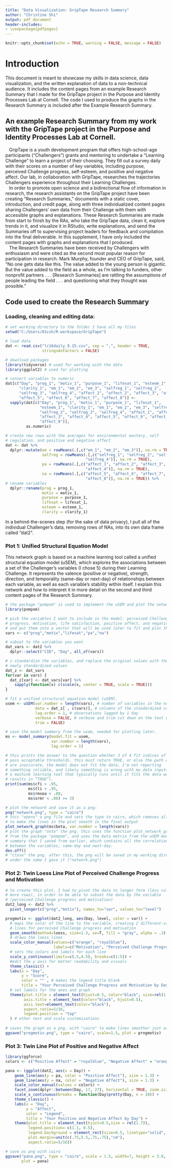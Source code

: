 ---
title: "Data Visualization: GripTape Research Summary"
author: "Christine Shi"
output: pdf_document
header-includes:
- \usepackage{pdfpages}
---

```{r setup, include=FALSE}
knitr::opts_chunk$set(echo = TRUE, warning = FALSE, message = FALSE)
```

# Introduction 

This document is meant to showcase my skills in data science, data visualization, and the written explanation of data to a non-technical audience. It includes the content pages from an example Research Summary that I made for the GripTape project in the Purpose and Identity Processes Lab at Cornell. The code I used to produce the graphs in the Research Summary is included after the Example Research Summary.

## An example Research Summary from my work with the GripTape project in the Purpose and Identity Processes Lab at Cornell. 
|    GripTape is a youth development program that offers high-school-age participants ("Challengers") grants and mentoring to undertake a "Learning Challenge" to learn a project of their choosing. They fill out a survey daily with their scores on a number of key variables, including purpose, perceived Challenge progress, self-esteem, and positive and negative affect. Our lab, in collaboration with GripTape, researches the trajectories Challengers experience throughout their Learning Challenges.  
|    In order to promote open science and a bidirectional flow of information in research, the research assistants on the GripTape project have been creating "Research Summaries," documents with a static cover, introduction, and credit page, along with three individualized content pages sharing Challengers' own data from their Challenge with them with accessible graphs and explanations. These Research Summaries are made from start to finish by the RAs, who take the GripTape data, clean it, explore trends in it, and visualize it in RStudio, write explanations, and send the Summaries off to supervising project leaders for feedback and compilation into the final deliverable. In this supplement, I have only included the content pages with graphs and explanations that I produced.  
|    The Research Summaries have been received by Challengers with enthusiasm and were cited as the second most popular reason for participation in research. Mark Murphy, founder and CEO of GripTape, said, “No one gets data like this. The value added to the young person is gigantic. But the value added to the field as a whole, as I’m talking to funders, other nonprofit partners . . . [Research Summaries] are rattling the assumptions of people leading the field . . . and questioning what they thought was possible.”  

\newpage

\includepdf[pages={-}]{CID1540.pdf}

\newpage
## Code used to create the Research Summary
### Loading, cleaning and editing data: 
```{r clean, eval = FALSE}
# set working directory to the folder I have all my files
setwd("C:/Users/01csh/R-workspace/GripTape")

# load data 
dat <- read.csv("lc16daily_9.15.csv", sep = ",", header = TRUE,
                stringsAsFactors = FALSE)

# download packages
library(tidyverse) # used for working with the data
library(ggplot2) # used for plotting

# convert variables to numeric 
dat[c("Day", "prog_1", "motiv_1", "purpose_1", "lifesat_1", "esteem_1", 
      "clarity_1", "em_1", "em_2", "em_3", "selfreg_1", "selfreg_2", 
      "selfreg_3", "selfreg_4", "affect_1", "affect_2", "affect_3", "affect_4",
      "affect_5", "affect_6", "affect_7", "affect_8")] <- 
  sapply(dat[c("Day", "prog_1", "motiv_1", "purpose_1", "lifesat_1", 
               "esteem_1", "clarity_1", "em_1", "em_2", "em_3", "selfreg_1", 
               "selfreg_2", "selfreg_3", "selfreg_4", "affect_1", "affect_2", 
               "affect_3", "affect_4", "affect_5", "affect_6", "affect_7", 
               "affect_8")],
         as.numeric)

# create new rows with the averages for environmental mastery, self 
# regulation, and positive and negative affect
dat <- dat %>% 
  dplyr::mutate(em = rowMeans(.[,c("em_1", "em_2", "em_3")], na.rm = TRUE),
                selfreg = rowMeans(.[,c("selfreg_1", "selfreg_2", "selfreg_3",
                                   "selfreg_4")], na.rm = TRUE),
                pa = rowMeans(.[,c("affect_1", "affect_2", "affect_3", 
                                   "affect_4")], na.rm = TRUE),
                na = rowMeans(.[,c("affect_5", "affect_6", "affect_7", 
                                   "affect_8")], na.rm = TRUE)) %>% 
# rename variables
  dplyr::rename(prog = prog_1,
                motiv = motiv_1,
                purpose = purpose_1,
                lifesat = lifesat_1,
                esteem = esteem_1,
                clarity = clarity_1)
```
In a behind-the-scenes step (for the sake of data privacy), I pull all of the individual Challenger's data, removing rows of NAs, into its own data frame called "dat2".

### Plot 1: Unified Structural Equation Model
This network graph is based on a machine learning tool called a unified structural equation model (uSEM), which explores the associations between a set of the Challenger's variables (I chose 5) during their Learning Challenge. It represents the valence (positive or negative), strength, direction, and temporality (same-day or next-day) of relationships between each variable, as well as each variable's stability within itself. I explain this network and how to interpret it in more detail on the second and third content pages of the Research Summary.
```{r plot1, eval = FALSE}
# the package "pompom" is used to implement the uSEM and plot the network graph
library(pompom)

# pick the variables I want to include in the model: perceived Challenge 
# progress, motivation, life satisfaction, positive affect, and negative affect
# and put them into a vector that will be used later to fit and plot the model
vars <- c("prog","motiv","lifesat","pa","na")

# subset to the variables you want
dat_vars <- dat2 %>% 
  dplyr::select("CID", "Day", all_of(vars))

# z-standardize the variables, and replace the original values with the 
# newly standardized values
dat_z <- dat_vars
for(var in vars) {
  dat_z[var] <- dat_vars[var] %>% 
    sapply(function(x) c(scale(x, center = TRUE, scale = TRUE)))
}

# fit a unified structural equation model (uSEM). 
usem <- uSEM(var.number = length(vars), # number of variables in the network
             data = dat_z[ , c(vars)], # columns of the standardized variables
             lag.order = 1, # observations lagged by 1 day
             verbose = FALSE, # verbose and trim cut down on the text we see
             trim = FALSE) 

# save the model summary from the usem, needed for plotting later.
ms <- model_summary(model.fit = usem,
                    var.number = length(vars),
                    lag.order = 1)

# this prints the answer to the question whether 3 of 4 fit indices of the model 
# pass acceptable thresholds. this must return TRUE, or else the path estimates
# are inaccurate, the model does not fit the data, I'm not reporting 
# something reliable, and likely something is wrong with my data inputs. USEM is
# a machine learning tool that typically runs until it fits the data well (i.e.,
# results in “TRUE”).
print(sum(ms$cfi > .95, 
          ms$tli > .95,
          ms$rmsea < .08,
          ms$srmr < .08) >= 3)

# plot the network and save it as a png:
png("network.png", type = "cairo") 
# this "opens" a png file and sets the type to cairo, which removes aliasing 
# to make the lines in the plot smooth in the final output
plot_network_graph(ms$beta, var.number = length(vars)) 
# plot the graph "onto" the png. this uses the function plot_network_graph() 
# from the package "pompom", and uses the beta matrix from the uSEM model 
# summary that I saved from earlier, which contains all the correlations
# between the variables, same-day and next-day.
dev.off() 
# "close" the png. after this, the png will be saved in my working directory 
# under the name I gave it ("network.png")
```

### Plot 2: Twin Loess Line Plot of Perceived Challenge Progress and Motivation
```{r plot2, eval = FALSE}
# to create this plot, I had to pivot the data to longer form (less columns, 
# more rows), in order to be able to subset the data by the variable 
# (perceived Challenge progress and motivation)
dat2_long <- dat2 %>% 
  pivot_longer(c("prog","motiv"), names_to="var", values_to="level")

progmotiv <- ggplot(dat2_long, aes(Day, level, color = var)) +
  # maps the color of the line to the variable, creating 2 different-colored 
  # lines for perceived Challenge progress and motivation
  geom_smooth(method=loess, size=1.3, se=T, fill = "gray", alpha = .3) +
  # draws the loess lines
  scale_color_manual(values=c("orange", "royalblue"), 
                     labels=c("Motivation", "Perceived Challenge Progress")) +
  # sets the colors and labels for each line
  scale_y_continuous(limits=c(.5,4.5), breaks=c(1:5)) + 
  #edit the y axis for better readability and visuals
  theme_classic() +
  labs(x = "Day", 
       y = "Score",
       color = "" , # makes the legend title blank
       title = "Your Perceived Challenge Progress and Motivation by Day") +
  # set labels for the axes and graph 
  theme(plot.title = element_text(hjust=0.5, color="black", size=rel(1.7)),
        axis.title = element_text(color="black", hjust=0.5),
        axis.text=element_text(color="black"),
        aspect.ratio=5/16,
        legend.position = "top"
  ) # other text and scale customizations
  
# saves the graph as a png, with "cairo" to make lines smoother just as above
ggsave("progmotiv.png", type = "cairo", scale=1.5, plot = progmotiv)
```

### Plot 3: Twin Line Plot of Positive and Negative Affect
```{r plot3, eval = FALSE}

library(ggforce)
colors <- c("Positive Affect" = "royalblue", "Negative Affect" = "orange")

pana <- (ggplot(dat2, aes(x = Day)) +
    geom_line(aes(y = pa, color = "Positive Affect"), size = 1.3) +
    geom_line(aes(y = na, color = "Negative Affect"), size = 1.3) +
    scale_color_manual(values = colors) + 
    facet_zoom(dplyr::between(Day, 17, 27), horizontal = TRUE, zoom.size=0.5) +
    scale_x_continuous(breaks = function(Day)pretty(Day, n = 10)) +
    theme_classic() +
    labs(x = "Day", 
         y = "Affect", 
         color = "Legend",
         title = "Your Positive and Negative Affect by Day") +
    theme(plot.title = element_text(hjust=0.5,size = rel(1.7)), 
          legend.position= c(1.1, 0.5),
          legend.background = element_rect(size=0.5, linetype="solid", colour = "black"),
          plot.margin=unit(c(.75,5.5,.75,.75),"cm"),
          aspect.ratio=5/16))

# save as png with cairo
ggsave("pana.png", type = "cairo", scale = 1.5, width=7, height = 3.8, 
       plot = pana)
```

